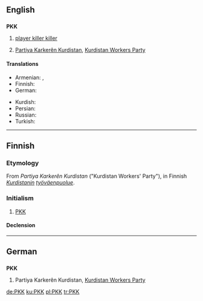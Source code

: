 ==English==

==={{abbreviation-old|en}}===
'''PKK'''

# {{context|video games|lang=en}} [[player killer killer]]
# [[Partiya Karkerên Kurdistan]], [[w:Kurdistan Workers Party|Kurdistan Workers Party]]

====Translations====
{{trans-top|Kurdistan Workers Party}}
* Armenian: {{t|hy|ՔԲԿ|tr=KʿBK|sc=Armn}}, {{t|hy|ՔԱԿ|tr=KʿAK|sc=Armn}}
* Finnish: {{t|fi|PKK}}
* German: {{t+|de|PKK}}
{{trans-mid}}
* Kurdish: {{t+|ku|PKK|sc=ku-Arab}}
* Persian: {{t|fa|پ‌ک‌ک|tr=Pe-Ke-Ke|sc=fa-Arab}}
* Russian: {{t|ru|РПК|sc=Cyrl}}
* Turkish: {{t+|tr|PKK}}
{{trans-bottom}}

----

==Finnish==
{{wikipedia|lang=fi}}

===Etymology===
From {{etyl|ku|fi}} ''Partiya Karkerên Kurdistan'' ("Kurdistan Workers' Party"), in Finnish ''[[Kurdistan|Kurdistanin]] [[työväenpuolue]]''.

===Initialism===
{{fi-abbr}}

# [[PKK#English|PKK]] {{gloss|Kurdistan Workers' Party}}

====Declension====
{{fi-decl-maa-dot|PKK|o|nopl=1}}

----

==German==
{{wikipedia|lang=de}}

==={{initialism-old|de}}===
'''PKK'''

# Partiya Karkerên Kurdistan, [[Kurdistan Workers Party]]

[[de:PKK]]
[[ku:PKK]]
[[pl:PKK]]
[[tr:PKK]]